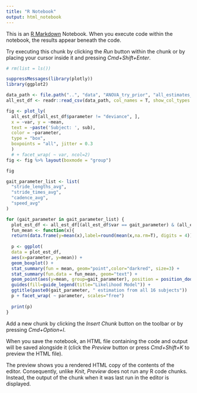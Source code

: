 ---
title: "R Notebook"
output: html_notebook
---

This is an [R Markdown](http://rmarkdown.rstudio.com) Notebook. When you execute code within the notebook, the results appear beneath the code. 

Try executing this chunk by clicking the *Run* button within the chunk or by placing your cursor inside it and pressing *Cmd+Shift+Enter*. 

```{r}
# rm(list = ls())

suppressMessages(library(plotly))
library(ggplot2)

data_path <- file.path("..", "data", "ANOVA_try_prior", "all_estimates_default.csv")
all_est_df <- readr::read_csv(data_path, col_names = T, show_col_types = FALSE)

fig <- plot_ly(
  all_est_df[all_est_df$parameter != "deviance", ], 
  x = ~var, y = ~mean, 
  text = ~paste('Subject: ', sub),
  color = ~parameter,
  type = "box",
  boxpoints = "all", jitter = 0.3
  ) 
  # + facet_wrap( ~ var, ncol=2)
fig <- fig %>% layout(boxmode = "group")

fig
```
```{r}
gait_parameter_list <- list(
  "stride_lengths_avg",
  "stride_times_avg",
  "cadence_avg",
  "speed_avg"
)

for (gait_parameter in gait_parameter_list) {
  plot_est_df <- all_est_df[(all_est_df$var == gait_parameter) & (all_est_df$parameter != "deviance"), ]
  fun_mean <- function(x){
  return(data.frame(y=mean(x),label=round(mean(x,na.rm=T), digits = 4)))}
  
  p <- ggplot(
  data = plot_est_df, 
  aes(x=parameter, y=mean)) + 
  geom_boxplot() +
  stat_summary(fun = mean, geom="point",color="darkred", size=3) +
  stat_summary(fun.data = fun_mean, geom="text") +
  geom_point(aes(y=mean, group=gait_parameter), position = position_dodge(width=0.75)) + 
  guides(fill=guide_legend(title="Likelihood Model")) + 
  ggtitle(paste0(gait_parameter, " estimation from all 16 subjects"))
  p + facet_wrap( ~ parameter, scales="free")
  
  print(p)
}

```


Add a new chunk by clicking the *Insert Chunk* button on the toolbar or by pressing *Cmd+Option+I*.

When you save the notebook, an HTML file containing the code and output will be saved alongside it (click the *Preview* button or press *Cmd+Shift+K* to preview the HTML file). 

The preview shows you a rendered HTML copy of the contents of the editor. Consequently, unlike *Knit*, *Preview* does not run any R code chunks. Instead, the output of the chunk when it was last run in the editor is displayed.

